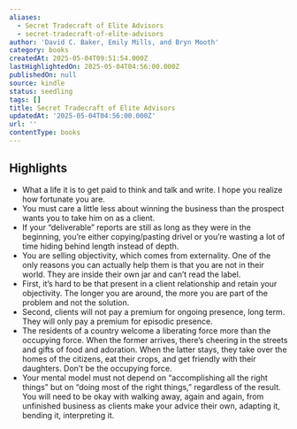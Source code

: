 ```yaml
---
aliases:
  - Secret Tradecraft of Elite Advisors
  - secret-tradecraft-of-elite-advisors
author: 'David C. Baker, Emily Mills, and Bryn Mooth'
category: books
createdAt: 2025-05-04T09:51:54.000Z
lastHighlightedOn: 2025-05-04T04:56:00.000Z
publishedOn: null
source: kindle
status: seedling
tags: []
title: Secret Tradecraft of Elite Advisors
updatedAt: '2025-05-04T04:56:00.000Z'
url: ''
contentType: books
---
```

## Highlights

- What a life it is to get paid to think and talk and write. I hope you realize how fortunate you are.
- You must care a little less about winning the business than the prospect wants you to take him on as a client.
- If your “deliverable” reports are still as long as they were in the beginning, you’re either copying/pasting drivel or you’re wasting a lot of time hiding behind length instead of depth.
- You are selling objectivity, which comes from externality. One of the only reasons you can actually help them is that you are not in their world. They are inside their own jar and can’t read the label.
- First, it’s hard to be that present in a client relationship and retain your objectivity. The longer you are around, the more you are part of the problem and not the solution.
- Second, clients will not pay a premium for ongoing presence, long term. They will only pay a premium for episodic presence.
- The residents of a country welcome a liberating force more than the occupying force. When the former arrives, there’s cheering in the streets and gifts of food and adoration. When the latter stays, they take over the homes of the citizens, eat their crops, and get friendly with their daughters. Don’t be the occupying force.
- Your mental model must not depend on “accomplishing all the right things” but on “doing most of the right things,” regardless of the result. You will need to be okay with walking away, again and again, from unfinished business as clients make your advice their own, adapting it, bending it, interpreting it.
